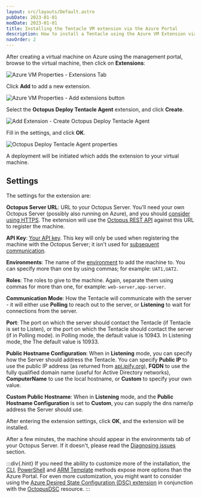 ```yaml
---
layout: src/layouts/Default.astro
pubDate: 2023-01-01
modDate: 2023-01-01
title: Installing the Tentacle VM extension via the Azure Portal
description: How to install a Tentacle using the Azure VM Extension via the new Azure Portal
navOrder: 2
---
```


<AzureVMExtensionDeprecated />

After creating a virtual machine on Azure using the management portal, browse to the virtual machine, then click on **Extensions**:

![Azure VM Properties - Extensions Tab](/docs/infrastructure/deployment-targets/tentacle/windows/azure-virtual-machines/azure-portal-extensions-menu-item.png "width=500")

Click **Add** to add a new extension.

![Azure VM Properties - Add extensions button](/docs/infrastructure/deployment-targets/tentacle/windows/azure-virtual-machines/azure-portal-extensions-add.png "width=500")

Select the **Octopus Deploy Tentacle Agent** extension, and click **Create**.

![Add Extension - Create Octopus Deploy Tentacle Agent](/docs/infrastructure/deployment-targets/tentacle/windows/azure-virtual-machines/azure-portal-extensions-about-extension.png "width=500")

Fill in the settings, and click **OK**.

![ Octopus Deploy Tentacle Agent properties](/docs/infrastructure/deployment-targets/tentacle/windows/azure-virtual-machines/azure-portal-extensions-extension-properties.png "width=500")

A deployment will be initiated which adds the extension to your virtual machine.

## Settings

The settings for the extension are:

**Octopus Server URL**: URL to your Octopus Server. You'll need your own Octopus Server (possibly also running on Azure), and you should [consider using HTTPS](/docs/security/exposing-octopus/expose-the-octopus-web-portal-over-https/). The extension will use the [Octopus REST API](/docs/octopus-rest-api) against this URL to register the machine.

**API Key**: [Your API key](/docs/octopus-rest-api/how-to-create-an-api-key/). This key will only be used when registering the machine with the Octopus Server; it isn't used for [subsequent communication](/docs/security/octopus-tentacle-communication).

**Environments**: The name of the [environment](/docs/infrastructure/environments) to add the machine to. You can specify more than one by using commas; for example: `UAT1,UAT2`.

**Roles**: The roles to give to the machine. Again, separate them using commas for more than one, for example: `web-server,app-server`.

**Communication Mode**: How the Tentacle will communicate with the server - it will either use **Polling** to reach out to the server, or **Listening** to wait for connections from the server.

**Port**: The port on which the server should contact the Tentacle (if Tentacle is set to Listen), or the port on which the Tentacle should contact the server (if in Polling mode). in Polling mode, the default value is 10943. In Listening mode, the The default value is 10933.

**Public Hostname Configuration**: When in **Listening** mode, you can specify how the Server should address the Tentacle. You can specify **Public IP** to use the public IP address (as returned from [api.ipify.org](https://api.ipify.org)), **FQDN** to use the fully qualified domain name (useful for Active Directory networks), **ComputerName** to use the local hostname, or **Custom** to specify your own value.

**Custom Public Hostname**: When in **Listening** mode, and the **Public Hostname Configuration** is set to **Custom**, you can supply the dns name/ip address the Server should use.

After entering the extension settings, click **OK**, and the extension will be installed.

After a few minutes, the machine should appear in the environments tab of your Octopus Server. If it doesn't, please read the [Diagnosing issues](/docs/infrastructure/deployment-targets/tentacle/windows/azure-virtual-machines/diagnosing-issues) section.

:::div{.hint}
If you need the ability to customize more of the installation, the [CLI](/docs/infrastructure/deployment-targets/tentacle/windows/azure-virtual-machines/via-the-azure-cli/), [PowerShell](/docs/infrastructure/deployment-targets/tentacle/windows/azure-virtual-machines/via-powershell/) and [ARM Template](/docs/infrastructure/deployment-targets/tentacle/windows/azure-virtual-machines/via-an-arm-template) methods expose more options than the Azure Portal. For even more customization, you might want to consider using the [Azure Desired State Configuration (DSC) extension](https://docs.microsoft.com/en-us/azure/virtual-machines/extensions/dsc-overview) in conjunction with the [OctopusDSC](https://www.powershellgallery.com/packages/OctopusDSC) resource.
:::
